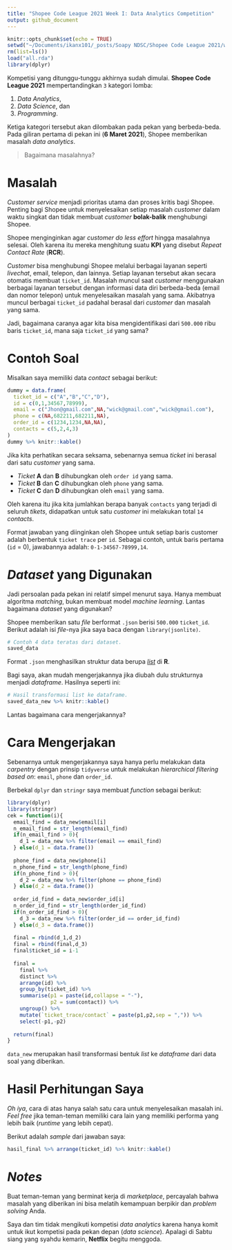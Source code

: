 ```yaml
---
title: "Shopee Code League 2021 Week I: Data Analytics Competition"
output: github_document
---
```


```r
knitr::opts_chunk$set(echo = TRUE)
setwd("~/Documents/ikanx101/_posts/Soapy NDSC/Shopee Code League 2021/week 1")
rm(list=ls())
load("all.rda")
library(dplyr)
```

Kompetisi yang ditunggu-tunggu akhirnya sudah dimulai. __Shopee Code League 2021__ mempertandingkan `3` kategori lomba:

1. _Data Analytics_,
1. _Data Science_, dan
1. _Programming_.

Ketiga kategori tersebut akan dilombakan pada pekan yang berbeda-beda. Pada giliran pertama di pekan ini (__6 Maret 2021__), Shopee memberikan masalah _data analytics_.

> Bagaimana masalahnya?

# Masalah

_Customer service_ menjadi prioritas utama dan proses kritis bagi Shopee. Penting bagi Shopee untuk menyelesaikan setiap masalah _customer_ dalam waktu singkat dan tidak membuat _customer_ __bolak-balik__ menghubungi Shopee.

Shopee menginginkan agar _customer do less effort_ hingga masalahnya selesai. Oleh karena itu mereka menghitung suatu __KPI__ yang disebut _Repeat Contact Rate_ (__RCR__).

_Customer_ bisa menghubungi Shopee melalui berbagai layanan seperti _livechat_, email, telepon, dan lainnya. Setiap layanan tersebut akan secara otomatis membuat `ticket_id`. Masalah muncul saat _customer_ menggunakan berbagai layanan tersebut dengan informasi data diri berbeda-beda (email dan nomor telepon) untuk menyelesaikan masalah yang sama. Akibatnya muncul berbagai `ticket_id` padahal berasal dari _customer_ dan masalah yang sama.

Jadi, bagaimana caranya agar kita bisa mengidentifikasi dari `500.000` ribu baris `ticket_id`, mana saja `ticket_id` yang sama?

# Contoh Soal

Misalkan saya memiliki data _contact_ sebagai berikut:

```r
dummy = data.frame(
  ticket_id = c("A","B","C","D"),
  id = c(0,1,34567,78999),
  email = c("Jhon@gmail.com",NA,"wick@gmail.com","wick@gmail.com"),
  phone = c(NA,682211,682211,NA),
  order_id = c(1234,1234,NA,NA),
  contacts = c(5,2,4,3)
)
dummy %>% knitr::kable()
```

Jika kita perhatikan secara seksama, sebenarnya semua _ticket_ ini berasal dari satu _customer_ yang sama.

- _Ticket_ __A__ dan __B__ dihubungkan oleh `order id` yang sama.
- _Ticket_ __B__ dan __C__ dihubungkan oleh `phone` yang sama.
- _Ticket_ __C__ dan __D__ dihubungkan oleh `email` yang sama.

Oleh karena itu jika kita jumlahkan berapa banyak `contacts` yang terjadi di seluruh _tikets_, didapatkan untuk satu _customer_ ini melakukan total `14` _contacts_.

Format jawaban yang diinginkan oleh Shopee untuk setiap baris customer adalah berbentuk `ticket trace` per `id`. Sebagai contoh, untuk baris pertama (`id` = 0), jawabannya adalah: `0-1-34567-78999,14`.

# _Dataset_ yang Digunakan

Jadi persoalan pada pekan ini relatif simpel menurut saya. Hanya membuat algoritma _matching_, bukan membuat model _machine learning_. Lantas bagaimana _dataset_ yang digunakan?

Shopee memberikan satu _file_ berformat `.json` berisi `500.000` `ticket_id`. Berikut adalah isi _file_-nya jika saya baca dengan `library(jsonlite)`.

```r
# Contoh 4 data teratas dari dataset.
saved_data
```

Format `.json` menghasilkan struktur data berupa [_list_](https://ikanx101.com/blog/train-r-4/#struktur-data-di-r) di __R__.

Bagi saya, akan mudah mengerjakannya jika diubah dulu strukturnya menjadi _dataframe_. Hasilnya seperti ini:

```r
# Hasil transformasi list ke dataframe.
saved_data_new %>% knitr::kable()
```

Lantas bagaimana cara mengerjakannya?

# Cara Mengerjakan

Sebenarnya untuk mengerjakannya saya hanya perlu melakukan data _carpentry_ dengan prinsip `tidyverse` untuk melakukan _hierarchical filtering based on_: `email`, `phone` dan `order_id`.

Berbekal `dplyr` dan `stringr` saya membuat _function_ sebagai berikut:

```r
library(dplyr)
library(stringr)
cek = function(i){
  email_find = data_new$email[i]
  n_email_find = str_length(email_find)
  if(n_email_find > 0){
    d_1 = data_new %>% filter(email == email_find)
  } else(d_1 = data.frame())
  
  phone_find = data_new$phone[i]
  n_phone_find = str_length(phone_find)
  if(n_phone_find > 0){
    d_2 = data_new %>% filter(phone == phone_find)
  } else(d_2 = data.frame())
  
  order_id_find = data_new$order_id[i]
  n_order_id_find = str_length(order_id_find)
  if(n_order_id_find > 0){
    d_3 = data_new %>% filter(order_id == order_id_find)
  } else(d_3 = data.frame())
  
  final = rbind(d_1,d_2)
  final = rbind(final,d_3)
  final$ticket_id = i-1
  
  final = 
    final %>% 
    distinct %>%
    arrange(id) %>% 
    group_by(ticket_id) %>% 
    summarise(p1 = paste(id,collapse = "-"),
              p2 = sum(contact)) %>% 
    ungroup() %>% 
    mutate(`ticket_trace/contact` = paste(p1,p2,sep = ",")) %>% 
    select(-p1,-p2)
  
  return(final)
}
```

`data_new` merupakan hasil transformasi bentuk _list_ ke _dataframe_ dari data soal yang diberikan.

# Hasil Perhitungan Saya

_Oh iya_, cara di atas hanya salah satu cara untuk menyelesaikan masalah ini. _Feel free_ jika teman-teman memiliki cara lain yang memiliki performa yang lebih baik (_runtime_ yang lebih cepat). 

Berikut adalah _sample_ dari jawaban saya:

```r
hasil_final %>% arrange(ticket_id) %>% knitr::kable()
```

# _Notes_

Buat teman-teman yang berminat kerja di _marketplace_, percayalah bahwa masalah yang diberikan ini bisa melatih kemampuan berpikir dan _problem solving_ Anda.

Saya dan tim tidak mengikuti kompetisi _data analytics_ karena hanya komit untuk ikut kompetisi pada pekan depan (_data science_). Apalagi di Sabtu siang yang syahdu kemarin, __Netflix__ begitu menggoda.